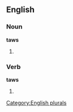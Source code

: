 
==English==

===Noun===
'''taws'''

# {{plural of |[[taw]]}}

===Verb===
'''taws'''

# {{third-person singular of|[[taw]]}}

[[Category:English plurals]]